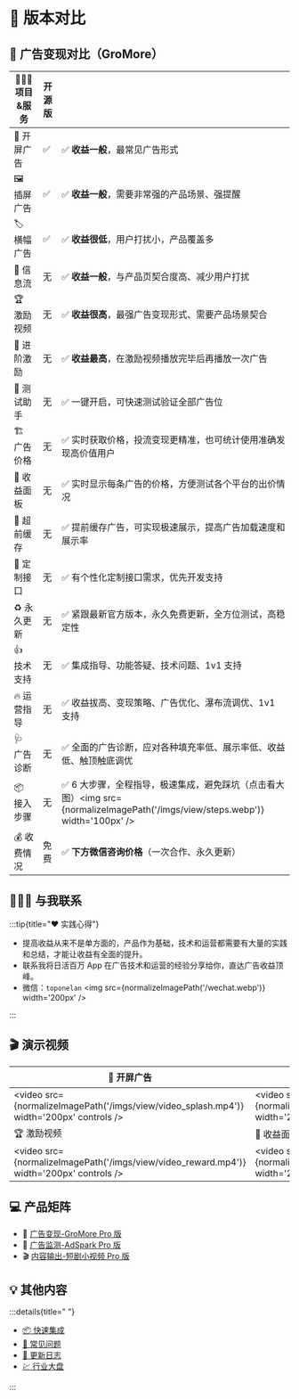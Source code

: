 
# 🎯 版本对比

## 📖 广告变现对比（GroMore）

| 🧑🏻‍💻 项目&服务  | 开源版 | <Badge text="🚀 Pro 版" type="warning" />|
|-|-|-|
|📱 开屏广告 |✅|✅ **收益一般**，最常见广告形式|
|🖼️ 插屏广告 |✅|✅ **收益一般**，需要非常强的产品场景、强提醒|
|🏷️ 横幅广告 |✅|✅ **收益很低**，用户打扰小，产品覆盖多|
|🌈 信息流 |无|✅ **收益一般**，与产品页契合度高、减少用户打扰|
|🏆 激励视频 |无|✅ **收益很高**，最强广告变现形式、需要产品场景契合|
|👑 进阶激励 |无|✅ **收益最高**，在激励视频播放完毕后再播放一次广告|
|🧪 测试助手|无|✅ 一键开启，可快速测试验证全部广告位|
|🏗️ 广告价格|无|✅ 实时获取价格，投流变现更精准，也可统计使用准确发现高价值用户|
|💸 收益面板|无|✅ 实时显示每条广告的价格，方便测试各个平台的出价情况|
|🦥 超前缓存|无|✅ 提前缓存广告，可实现极速展示，提高广告加载速度和展示率|
|📌 定制接口 |无|✅ 有个性化定制接口需求，优先开发支持|
|♻️ 永久更新|无|✅ 紧跟最新官方版本，永久免费更新，全方位测试，高稳定性|
|👍 技术支持 |无|✅ 集成指导、功能答疑、技术问题、1v1 支持|
|🔥 运营指导|无|✅ 收益拔高、变现策略、广告优化、瀑布流调优、1v1 支持|
|🩺 广告诊断 |无|✅ 全面的广告诊断，应对各种填充率低、展示率低、收益低、触顶触底调优|
|📦 接入步骤 |无|✅ 6 大步骤，全程指导，极速集成，避免踩坑（点击看大图）<img src={normalizeImagePath('/imgs/view/steps.webp')} width='100px' />|
|💰 收费情况 |免费|✅ **下方微信咨询价格**（一次合作、永久更新）|

## 🧑🏻‍💻 与我联系

:::tip{title="❤️ 实践心得"}

- 提高收益从来不是单方面的，产品作为基础，技术和运营都需要有大量的实践和总结，才能让收益有全面的提升。
- 联系我将日活百万 App 在广告技术和运营的经验分享给你，直达广告收益顶峰。
- 微信：`toponelan`
<img src={normalizeImagePath('/wechat.webp')} width='200px' />

:::

## 🎬 演示视频

|📱 开屏广告|🖼️ 插屏广告|🏷️ 横幅广告|🌈 信息流 <Badge text="Pro" type="warning" />|
|-|-|-|-|
|<video src={normalizeImagePath('/imgs/view/video_splash.mp4')}  width='200px' controls />|<video src={normalizeImagePath('/imgs/view/video_insert.mp4')}  width='200px' controls />|<video src={normalizeImagePath('/imgs/view/video_banner.mp4')}  width='200px' controls />|<video src={normalizeImagePath('/imgs/view/video_feed.mp4')}  width='200px' controls />|
|🏆 激励视频 <Badge text="Pro" type="warning" />|💸 收益面板 <Badge text="Pro" type="warning" />|🧪 测试助手 <Badge text="Pro" type="warning" />|🦥 超前缓存 <Badge text="Pro" type="warning" />|
|<video src={normalizeImagePath('/imgs/view/video_reward.mp4')}  width='200px' controls />|<video src={normalizeImagePath('/imgs/view/video_money.mp4')}  width='200px' controls />|<video src={normalizeImagePath('/imgs/view/video_test.mp4')}  width='200px' controls />|<video src={normalizeImagePath('/imgs/view/video_preload.mp4')}  width='200px' controls />|

## 💻 产品矩阵

- 📖 [广告变现-GroMore Pro 版](/start/guide/gromore/install)
- 📡 [广告监测-AdSpark Pro 版](/start/guide/adspark/install)
- 🎬 [内容输出-短剧小视频 Pro 版](/start/guide/adcontent/install)

## 💡 其他内容

:::details{title=" "}

- [📦 快速集成](start/guide/gromore/install)
- [🙋 常见问题](start/qa)
- [🔖 更新日志](start/guide/changelog)
- [💹 行业大盘](start/overview/overview)

:::